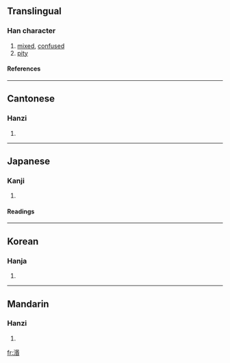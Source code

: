 ==Translingual==
===Han character===
{{Han char|rn=85|rad=水|as=09|sn=12|four=3716<sub>4</sub>|canj=水口心日 (ERPA)}}
# [[mixed]], [[confused]]
# [[pity]]
====References====
{{Han ref|kx=0637.250|dkj=17854|dj=1044.190|hdz=31690.020|uh=6E63|ud=28259|bh=B543|bd=46403}}

----
==Cantonese==
===Hanzi===
{{yue-hanzi|jyut=|y=man5}}
# {{defn|Cantonese}}

----
==Japanese==
===Kanji===
{{ja-kanji|grade=|rs=水09}}
# {{defn|Japanese}} 
====Readings====
{{ja-readings|on=[[びん]] (bin), [[みん]] (min), [[べん]] (ben), [[めん]] (men)|kun=}}

----
==Korean==
===Hanja===
{{ko-hanja|hangeul=민|eumhun=|rv=min|mr=min|y=min}}
# {{defn|Korean}}

----
==Mandarin==
===Hanzi===
{{cmn-hanzi|pin=[[mǐn]] (min3)|wg=min<sup>3</sup>}}
# {{defn|Mandarin}}

[[fr:湣]]